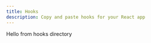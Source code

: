 ---
title: Hooks
description: Copy and paste hooks for your React app
---

Hello from hooks directory

